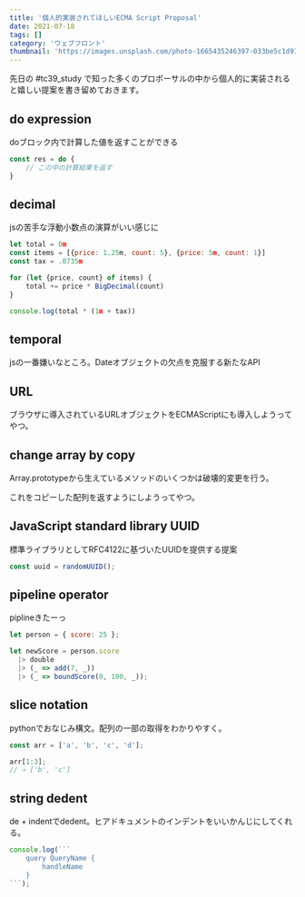 ```yaml
---
title: '個人的実装されてほしいECMA Script Proposal'
date: 2021-07-18
tags: []
category: 'ウェブフロント'
thumbnail: 'https://images.unsplash.com/photo-1665435246397-033be5c1d936?crop=entropy&cs=tinysrgb&fit=max&fm=jpg&ixid=MnwzNzQ1NzR8MHwxfHJhbmRvbXx8fHx8fHx8fDE2NjY1MjE5ODU&ixlib=rb-4.0.3&q=80&w=1080'
---
```


先日の #tc39_study で知った多くのプロポーサルの中から個人的に実装されると嬉しい提案を書き留めておきます。

## do expression

doブロック内で計算した値を返すことができる

```javascript
const res = do {
    // この中の計算結果を返す
}
```

## decimal

jsの苦手な浮動小数点の演算がいい感じに

```javascript
let total = 0m
const items = [{price: 1.25m, count: 5}, {price: 5m, count: 1}]
const tax = .0735m

for (let {price, count} of items) {
    total += price * BigDecimal(count)
}

console.log(total * (1m + tax))
```

## temporal

jsの一番嫌いなところ。Dateオブジェクトの欠点を克服する新たなAPI

## URL

ブラウザに導入されているURLオブジェクトをECMAScriptにも導入しようってやつ。

## change array by copy

Array.prototypeから生えているメソッドのいくつかは破壊的変更を行う。

これをコピーした配列を返すようにしようってやつ。

## JavaScript standard library UUID

標準ライブラリとしてRFC4122に基づいたUUIDを提供する提案

```javascript
const uuid = randomUUID();
```

## pipeline operator

piplineきたーっ

```javascript
let person = { score: 25 };

let newScore = person.score
  |> double
  |> (_ => add(7, _))
  |> (_ => boundScore(0, 100, _));
```

## slice notation

pythonでおなじみ構文。配列の一部の取得をわかりやすく。

```javascript
const arr = ['a', 'b', 'c', 'd'];

arr[1:3];
// → ['b', 'c']
```

## string dedent

de + indentでdedent。ヒアドキュメントのインデントをいいかんじにしてくれる。

````javascript
console.log(```
	query QueryName {
		handleName
	}
​```);
````
